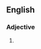 ==English==
===Adjective===
{{en-adj|-|head=[[good enough]] for [[government]] [[work]]}}

# {{synonym of|en|close enough for government work}}